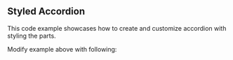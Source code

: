 
<Meta title="Atoms/Accordion/Examples/Styled Accordion" />

## Styled Accordion

This code example showcases how to create and customize accordion with styling the parts.

<Canvas of={AccordionStories.StyledAccordion} />

Modify example above with following:

<KlevuCSSEditor styleId="styled" />

<KlevuAutoDocs of={AccordionStories} />

